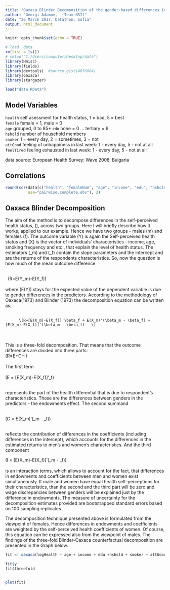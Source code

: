 ---
title: "Oaxaca Blinder Decomposition of the gender-based differences in the self-perceived health status"
author: "Georgi Adamov,  (Team NSI)"
date: "26 March 2017, Datathon, Sofia"
output: html_document
---

```{r setup, include=FALSE}
knitr::opts_chunk$set(echo = TRUE)
```



```{r warning = FALSE, message=FALSE, echo = FALSE}
# load  data 
rm(list = ls())
# setwd("C:/Users/computer/Desktop/data")
library(Hmisc)
library(fields)
library(devtools)  #source_gist(4676064)
library(oaxaca)
library(stargazer)

load("data.RData")


```







##  Model Variables

`health` self asessment for health status, 1 = bad, 5 = best  
`female` female = 1, male = 0  
`age` grouped, 0 to 85+
`edu` none = 0 ... tertiary = 6  
`hshold` number of household members  
`smoker` 1 = every day, 2 = sometimes, 3 = not  
`attGood` feeling of unhappiness in last week: 1 - every day, 5 - not at all  
`feelTired` feeling exhausted in last week: 1 - every day, 5 - not at all  

data source: European Health Survey: Wave 2008, Bulgaria



## Correlations

```{r warning = FALSE, message=FALSE, echo = FALSE}

round(cor(data[c("health", "femaleNum", "age", "income", "edu", "hshold", "smoker", "attGood", "feelTired")], 
          use="pairwise.complete.obs"), 2)

```





## Oaxaca Blinder Decomposition


The aim of the method is to decompose differences in the self-perceived health status, \(\mu\), across two groups. Here I will briefly describe how it works, applied to our example. Hence we have two groups - males \(m\) and females \(f\). The outcome variable \(Y\) is again the Self-perceived health status  and \(X\) is the vector of individuals' characteristics - income, age, smoking frequency and etc.,  that explain the level of health status. The estimators \(\beta_m\) and \(\beta_f\) contain the slope parameters and the intercept and are the returns of the respondents characteristics. So, now the question is how much of the mean outcome difference  
\

 
\ 
																			\(R=E(Y_m)-E(Y_f)\)   
\
where \(E(Y)\)	stays for the expected value of the dependent variable is due to gender differences in the predictors. According to the methodology  of Oaxaca(1973) and Blinder (1973) the decomposition equation can be written as:\
\

          \(R=[E(X_m)-E(X_f)]'\beta_f + E(X_m)'(\beta_m - \beta_f) + [E(X_m)-E(X_f)]'(\beta_m - \beta_f)   \)
\
\
This is a three-fold decomposition. That means that the outcome differences are divided into three parts: 
\
        \(R=E+C+I\)  
        \
The first term  
\
   \(E = [E(X_m)-E(X_f)]'\beta_f\) 
   
\
represents the part of the health differential that is due to respondent's characteristics. Those are the differences between genders in the predictors - the endowments effect. The second summand  
\

 \(C = E(X_m)'(\beta_m - \beta_f)\) 
 
\
reflects the contribution of differences in the coefficients (including differences in the intercept), which accounts for the differences in the estimated returns to men's and women's characteristics. And the third component \

 \(I = [E(X_m)-E(X_f)]'(\beta_m - \beta_f)\)   
\
is an interaction terms, which allows to account for the fact, that differences in endowments and coefficients between men and women exist simultaneously. If male and women have equal health self-perceptions for their characteristics, than the second and the third part will be zero and wage discrepancies between genders will be explained just by the difference in endowments. The measure of uncertainty for the decomposition estimates provided are bootstrapped standard errors based on 100 sampling replicates. 

\indent The decomposition technique presented above is formulated from the viewpoint of females.  Hence differences in endowments and coefficients are weighted by the self-perceived health coefficients of women. Of course, this equation can be expressed also from the viewpoint of males. The findings of the three-fold Blinder-Oaxaca counterfactual decomposition are presented in the Graph below. 





```{r warning = FALSE, message=FALSE, echo = FALSE}

fit <- oaxaca(logHealth ~ age + income + edu +hshold + smoker + attGood + feelTired | female, data = data, R = 100)

fit$y
fit$threefold


plot(fit)

```



